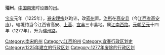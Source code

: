 '''瑞州'''，[[中国|中国]][[南宋|南宋]]时设置的[[州|州]]。

[[宝庆|宝庆]]元年（1225年），[[避讳|避]][[宋理宗|宋理宗]]赵昀讳，改[[筠州_(唐朝)|筠州]]置。[[治所|治所]]在[[高安县_(唐朝)|高安县]]（今[[江西省|江西省]][[高安市|高安市]]）。辖境约当今江西省高安、[[上高县|上高]]、[[宜丰县|宜丰]]三市县地。属[[江南西路|江南西路]]。[[元朝|元朝]][[至元_(忽必烈)|至元]]十四年（1277年），升为[[瑞州路|瑞州路]]。

{{南宋行政区划|nocat}}
{{南宋行政区划小作品}}
{{DEFAULTSORT:R}}
[[Category:南宋的州|Category:南宋的州]] 
[[Category:江西的州|Category:江西的州]] 
[[Category:宜春行政区划史|Category:宜春行政区划史]]
[[Category:1225年建立的行政区划|Category:1225年建立的行政区划]]
[[Category:1277年废除的行政区划|Category:1277年废除的行政区划]]
